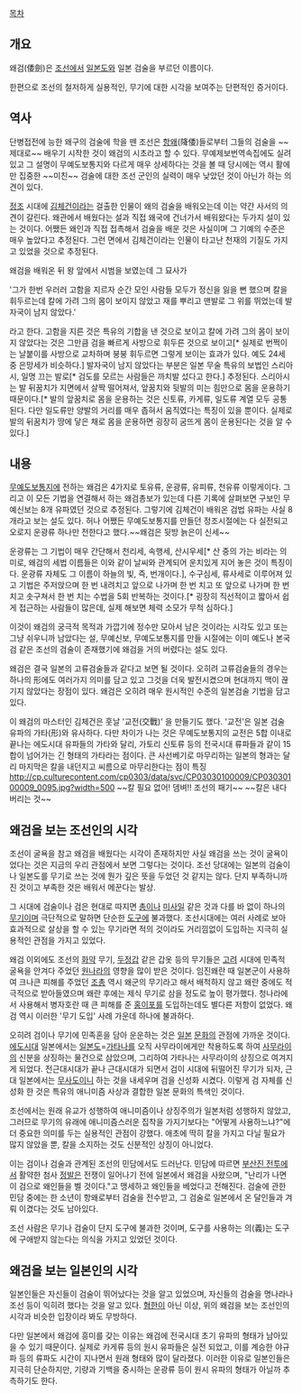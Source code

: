 [[목차]]
== 개요 ==
왜검(倭劍)은 [[조선]]에서 [[일본도]]와 일본 검술을 부르던 이름이다.

한편으로 조선의 철저하게 실용적인, 무기에 대한 시각을 보여주는 단편적인 증거이다.

== 역사 ==
단병접전에 능한 왜구의 검술에 학을 뗀 조선은 [[항왜]](降倭)들로부터 그들의 검술을 ~~제대로~~ 배우기 시작한 것이 왜검의 시초라고 할 수 있다. 무예제보번역속집에도 실려있고 그 설명이 무예도보통지와 다르게 매우 상세하다는 것을 볼 때 당시에는 역시 활에만 집중한 ~~미친~~ 검술에 대한 조선 군인의 실력이 매우 낮았던 것이 아닌가 하는 의견이 있다.

[[정조]] 시대에 [[김체건]]이라는 걸출한 인물이 왜의 검술을 배워오는데 이는 약간 사서의 의견이 갈린다. 왜관에서 배웠다는 설과 직접 왜국에 건너가서 배워왔다는 두가지 설이 있는 것이다. 어쨌든 왜인과 직접 접촉해서 검술을 배운 것은 사실이며 그 기예의 수준은 매우 높았다고 추정된다. 그런 면에서 김체건이라는 인물이 타고난 천재의 기질도 가지고 있었을 것으로 추정된다.

왜검을 배워온 뒤 왕 앞에서 시범을 보였는데 그 묘사가

'그가 한번 우러러 고함을 지르자 순간 모인 사람들 모두가 정신을 잃을 뻔 했으며 칼을 휘두르는데 칼에 가려 그의 몸이 보이지 않았고 재를 뿌리고 맨발로 그 위를 뛰었는데 발자국이 남지 않았다.'

라고 한다. 고함을 지른 것은 특유의 기합을 낸 것으로 보이고 칼에 가려 그의 몸이 보이지 않았다는 것은 그만큼 검을 빠르게 사방으로 휘두른 것으로 보이고[* 실제로 번쩍이는 날붙이를 사방으로 교차하며 붕붕 휘두르면 그렇게 보이는 효과가 있다. 예도 24세 중 은망세가 비슷하다.] 발자국이 남지 않았다는 부분은 일본 무술 특유의 보법인 스리아시, 일명 끄는 발로[* 검도를 모르는 사람들은 까치발 섰다고 한다.] 추정된다. 스리아시는 발 뒤꿈치가 지면에서 살짝 떨어져서, 앞꿈치와 뒷발의 미는 힘만으로 몸을 운용하기 때문이다.[* 발의 앞꿈치로 몸을 운용하는 것은 신토류, 카게류, 일도류 계열 모두 공통된다. 다만 일도류만 양발의 거리를 매우 좁혀서 움직였다는 특징이 있을 뿐이다. 실제로 발의 뒤꿈치가 땅에 닿은 채로 몸을 운용하면 굉장히 굼뜨게 몸이 운용된다는 것을 알 수 있다.]

== 내용 ==
[[무예도보통지]]에 전하는 왜검은 4가지로 토유류, 운광류, 유피류, 천유류 이렇게이다. 그리고 이 모든 기법을 연결해서 하는 왜검총보가 있는데 다른 기록에 살펴보면 구보인 무예신보는 8개 유파였던 것으로 추정된다. 그렇기에 김체건이 배워온 검법 유파는 사실 8개라고 보는 설도 있다. 허나 어쨌든 무예도보통지를 만들던 정조시절에는 다 실전되고 오로지 운광류 하나만 전한다고 했다.~~왜검은 뒷방 늙은이 신세~~

운광류는 그 기법이 매우 간단해서 천리세, 속행세, 산시우세[* 산 중의 가는 비라는 의미로, 왜검의 세법 이름들은 이와 같이 날씨와 관계되어 운치있게 지어 놓은 것이 특징이다. 운광류 자체도 그 이름이 하늘의 빛, 즉, 번개이다.], 수구심세, 류사세로 이루어져 있고 기법은 주저앉으며 한 번 내려치고 앞으로 나가며 한 번 치고 또 앞으로 나가며 한 번 치고 솟구쳐서 한 번 치는 수법을 5회 반복하는 것이다.[* 굉장히 직선적이고 짧아서 쉽게 접근하는 사람들이 많은데, 실제 해보면 체력 소모가 무척 심하다.]

이것이 왜검의 궁극적 목적과 가깝기에 정수만 모아서 남은 것이라는 시각도 있고 또는 그냥 쉬우니까 남았다는 설, 무예신보, 무예도보통지를 만들 시절에는 이미 예도나 본국검 같은 조선의 검술이 존재했기에 왜검을 거의 버렸다는 설도 있다.

왜검은 결국 일본의 고류검술들과 같다고 보면 될 것이다. 오히려 고류검술들의 경우는 하나의 形에도 여러가지 의미를 담고 있고 그것을 더욱 발전시켰으며 현대까지 맥이 끊기지 않았다는 장점이 있다. 왜검은 오히려 매우 원시적인 수준의 일본검술 기법을 담고 있다.

이 왜검의 마스터인 김체건은 훗날 '교전(交戰)' 을 만들기도 했다. '교전'은 일본 검술 유파의 가타(形)와 유사하다. 다만 차이가 나는 것은 무예도보통지의 교전은 5합 이내로 끝나는 에도시대 유파들의 가타와 달리, 가토리 신토류 등의 전국시대 류파들과 같이 15합이 넘어가는 긴 형태의 가타라는 점이다. 큰 사선베기로 마무리하는 일본의 형과는 달리 마지막은 칼을 내던지고 씨름으로 마무리한다는 점이 특징
http://cp.culturecontent.com/cp0303/data/svc/CP03030100009/CP03030100009_0095.jpg?width=500
~~칼 필요 없어! 뎀벼!! 조선의 패기~~ ~~칼은 내다 버리는 것~~

== 왜검을 보는 조선인의 시각 ==
조선이 굴욕을 참고 왜검을 배웠다는 시각이 존재하지만 사실 왜검을 쓰는 것이 굴욕이었다는 것은 지금의 우리 관점에서 보면 그렇다는 것이다. 조선 당대에는 일본의 검술이나 일본도를 무기로 쓰는 것에 뭔가 깊은 뜻을 두었던 것 같지는 않다. 단지 부족하니까 진 것이고 부족한 것은 배워서 메꾼다는 발상.

그 시대에 검술이나 검은 현대로 따지면 [[총]]이나 [[미사일]] 같은 것과 다를 바 없이 하나의 [[무기]]이며 극단적으로 말하면 단순한 [[도구]]에 불과했다. 조선시대에는 여러 사례로 보아 효과적으로 살상을 할 수 있는 무기라면 적의 것이라도 거리낌없이 도입하는 지극히 실용적인 관점을 가지고 있었다.

왜검 이외에도 조선의 [[화약]] 무기, [[두정갑]] 같은 갑옷 등의 무기들은 [[고려]] 시대에 민족적 굴욕을 안겨다 주었던 [[원]]나라의 영향을 많이 받은 것이다. 임진왜란 때 일본군이 사용하여 크나큰 피해를 주었던 [[조총]] 역시 왜군의 무기라고 해서 배척하지 않고 왜란 중에도 적극적으로 받아들였으며 왜란 후에는 제식 무기로 삼을 정도로 높이 평가했다. 청나라에서 사용해서 병자호란 때 큰 피해를 준 [[홍이포]]를 도입하는데도 별다른 저항이 없었다. 왜검 역시 이러한 '무기 도입' 사례 가운데 하나에 불과하다.

오히려 검이나 무기에 민족혼을 담아 운운하는 것은 [[일본]] [[문화]]의 관점에 가까운 것이다. [[에도시대]] 일본에서는 [[일본도]]=[[가타나]]를 오직 사무라이에게만 착용하도록 하여 [[사무라이]]의 신분을 상징하는 물건으로 삼았으며, 그리하여 가타나는 사무라이의 상징으로 여겨지게 되었다. 전근대시대가 끝나 근대시대가 되면서 검이 시대에 뒤떨어진 무기가 되자, 근대 일본에서는 [[무사도]]이니 하는 것을 내세우며 검을 신성화 시켰다. 이렇게 검 자체를 신성화 한 것은 특유의 애니미즘 사상과 결합한 일본 문화의 특색인 것이다.

조선에서는 원래 유교가 성행하여 애니미즘이나 상징주의가 일본처럼 성행하지 않았고, 그러므로 무기의 유래에 애니미즘스러운 집착을 가지기보다는 "어떻게 사용하느냐?"에 더 중요한 의미를 두는 실용적인 관점이 강했다. 애초에 딱히 칼을 가지고 다닐 필요가 많지 않았을 뿐, 칼을 소지하는 것도 신분적인 상징이 아니었다.

이는 검이나 검술과 관계된 조선의 민담에서도 드러난다. 민담에 따르면 [[부산진 전투]]에서 활약한 첨사 [[정발]]은 전쟁이 일어나기 전에 일본에서 왜검을 사왔으며, "난리가 나면 이 검으로 왜인들을 벨 것이다."고 맹세하고 왜인들을 베었다고 전해진다. 검술에 관한 민담 중에는 한 소년이 항왜로부터 검술을 전수받고, 그 검술로 일본에서 온 달인들과 겨뤄 이겼다는 것도 남아있다.

조선 사람은 무기나 검술이 단지 도구에 불과한 것이며, 도구를 사용하는 의(義)는 도구에 구애받지 않는다는 의식을 가지고 있었던 것이다.

== 왜검을 보는 일본인의 시각 ==
일본인들은 자신들이 검술이 뛰어났다는 것을 알고 있었으며, 자신들의 검술을 명나라나 조선 등이 익히려 했다는 것을 알고 있다. [[혐한]]이 아닌 이상, 위의 왜검을 보는 조선인의 시각과 비슷한 입장이라 봐도 무방하다.

다만 일본에서 왜검에 흥미를 갖는 이유는 왜검에 전국시대 초기 유파의 형태가 남아있을 수 있기 때문이다. 실제로 카게류 등의 원시 유파들은 실전 되었고, 이를 계승한 야규파 등의 류파도 시간이 지나면서 원래 형태와 많이 달라졌다. 이러한 이유로 일본인들은 지극히 단순하지만, 기량과 기백을 중시하는 운광류 등이 원시 유파의 형태가 아닐까 추측하기도 한다. 
